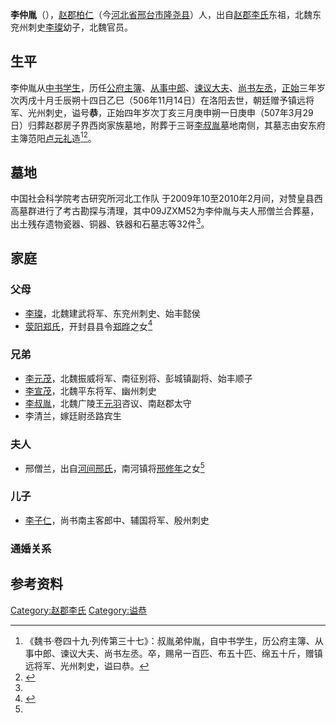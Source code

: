 {{expand|time=2016-02-07T12:26:07+00:00}}
'''李仲胤'''（{{bd|463年||506年|11月14日 |}}），[[赵郡|赵郡]][[柏仁县|柏仁]]（今[[河北省|河北省]][[邢台市|邢台市]][[隆尧县|隆尧县]]）人，出自[[赵郡李氏|赵郡李氏]]东祖，北魏东兖州刺史[[李璨_(北魏)|李璨]]幼子，北魏官员。

==生平==
李仲胤从[[中书学生|中书学生]]，历任[[公府主簿|公府主簿]]、[[从事中郎|从事中郎]]、[[谏议大夫|谏议大夫]]、[[尚书左丞|尚书左丞]]，[[正始_(北魏)|正始]]三年岁次丙戌十月壬辰朔十四日乙巳（506年11月14日）在洛阳去世，朝廷赠予镇远将军、光州刺史，谥号'''恭'''，正始四年岁次丁亥三月庚申朔一日庚申（507年3月29日）归葬赵郡房子界西岗家族墓地，附葬于三哥[[李叔胤|李叔胤]]墓地南侧，其墓志由安东府主簿范阳[[卢元礼_(北魏)|卢元礼]]造<ref>《魏书·卷四十九·列传第三十七》：叔胤弟仲胤，自中书学生，历公府主簿、从事中郎、谏议大夫、尚书左丞。卒，赐帛一百匹、布五十匹、绵五十斤，赠镇远将军、光州刺史，谥曰恭。</ref><ref name=autogenerated1 >{{Citation| last=| first=| author-link=汪盈;朱岩石;沈丽华| year=2015年| title=《河北赞皇县北魏李仲胤夫妇墓发掘简报》| periodical=《考古》| volume=| issue=第8期| pages=25-34| url=http://www.cnki.com.cn/Article/CJFDTOTAL-KAGU201508007.htm| doi=| oclc=| accessdate=2016-02-07| archive-date=2020-02-03| archive-url=https://web.archive.org/web/20200203065231/http://www.cnki.com.cn/Article/CJFDTOTAL-KAGU201508007.htm| dead-url=no}}</ref>。

==墓地==
中国社会科学院考古研究所河北工作队 于2009年10至2010年2月间，对赞皇县西高墓群进行了考古勘探与清理，其中09JZXM52为李仲胤与夫人邢僧兰合葬墓，出土残存遗物瓷器、铜器、铁器和石墓志等32件<ref name=autogenerated1/>。

==家庭==
===父母===
*[[李璨_(北魏)|李璨]]，北魏建武将军、东兖州刺史、始丰懿侯
*[[荥阳郑氏|荥阳郑氏]]，开封县县令[[郑晔|郑晔]]之女<ref>{{Citation| last=| first=| author-link=沈丽华  朱岩石  汪盈| year=2015年| title=《河北赞皇县北魏李翼夫妇墓》| periodical=《考古》| volume=| issue=第12期| pages=25-34| url=http://www.cnki.com.cn/Article/CJFDTOTAL-KAGU201512007.htm| doi=| oclc=| accessdate=2016-02-07| archive-date=2020-06-18| archive-url=https://web.archive.org/web/20200618223615/http://www.cnki.com.cn/Article/CJFDTOTAL-KAGU201512007.htm| dead-url=no}}</ref>

===兄弟===
*[[李元茂|李元茂]]，北魏振威将军、南征别将、彭城镇副将、始丰顺子
*[[李宣茂|李宣茂]]，北魏平东将军、幽州刺史
*[[李叔胤|李叔胤]]，北魏广陵王[[元羽|元羽]]咨议、南赵郡太守
*李清兰，嫁廷尉丞路宾生

===夫人===
*邢僧兰，出自[[河间邢氏|河间邢氏]]，南河镇将[[邢修年|邢修年]]之女<ref name=autogenerated1/>

===儿子===
*[[李子仁|李子仁]]，尚书南主客郎中、辅国将军、殷州刺史

===通婚关系===
<center>
{{chart/start}}
{{chart | | | | | | | | | Xn |Xn=[[邢修年|邢修年]]}}
{{chart | | | | | |,|-|-|-|(|}}
{{chart | Zy |v| Sl | | Ya |Zy=李仲胤|Sl=[[邢僧兰|邢僧兰]]|Ya=[[邢晏|邢晏]]}}
{{chart | | | |!| | | | | |!|}}
{{chart | | | Zr |-|-|-| Ye |Zr=[[李子仁|李子仁]]|Ye=[[邢援娥|邢援娥]]}}
{{chart/end}}
</center>

==参考资料==
{{reflist}}

[[Category:赵郡李氏|Category:赵郡李氏]]
[[Category:谥恭|Category:谥恭]]